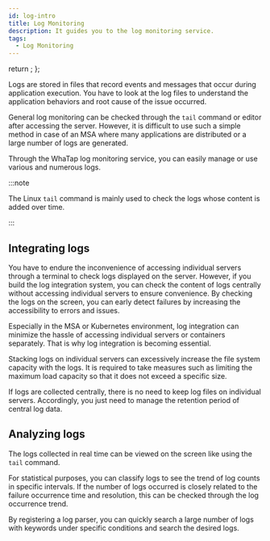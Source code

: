```yaml
---
id: log-intro
title: Log Monitoring
description: It guides you to the log monitoring service.
tags:
  - Log Monitoring
---
```



  return <Redirect to="/log/introduction" />;
};

<Home/>

Logs are stored in files that record events and messages that occur during application execution. You have to look at the log files to understand the application behaviors and root cause of the issue occurred.

General log monitoring can be checked through the `tail` command or editor after accessing the server. However, it is difficult to use such a simple method in case of an MSA where many applications are distributed or a large number of logs are generated.

Through the WhaTap log monitoring service, you can easily manage or use various and numerous logs.

:::note

The Linux `tail` command is mainly used to check the logs whose content is added over time.

:::

## Integrating logs

You have to endure the inconvenience of accessing individual servers through a terminal to check logs displayed on the server. However, if you build the log integration system, you can check the content of logs centrally without accessing individual servers to ensure convenience. By checking the logs on the screen, you can early detect failures by increasing the accessibility to errors and issues. 

Especially in the MSA or Kubernetes environment, log integration can minimize the hassle of accessing individual servers or containers separately. That is why log integration is becoming essential.

Stacking logs on individual servers can excessively increase the file system capacity with the logs. It is required to take measures such as limiting the maximum load capacity so that it does not exceed a specific size. 

If logs are collected centrally, there is no need to keep log files on individual servers. Accordingly, you just need to manage the retention period of central log data.

## Analyzing logs

The logs collected in real time can be viewed on the screen like using the `tail` command. 

For statistical purposes, you can classify logs to see the trend of log counts in specific intervals. If the number of logs occurred is closely related to the failure occurrence time and resolution, this can be checked through the log occurrence trend. 

By registering a log parser, you can quickly search a large number of logs with keywords under specific conditions and search the desired logs.
